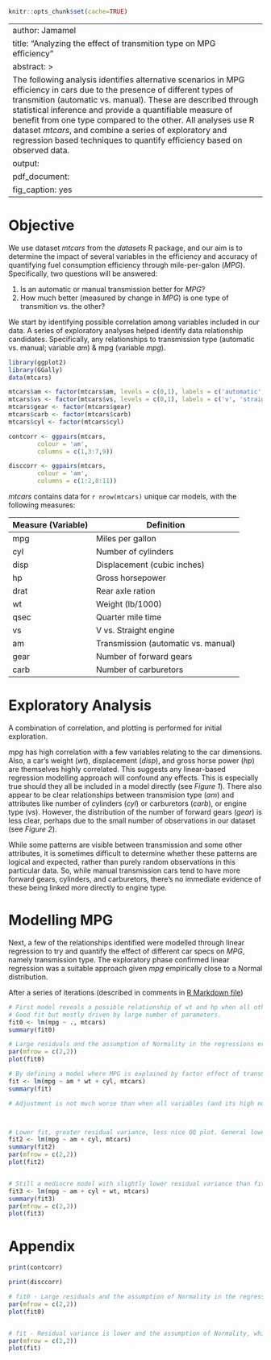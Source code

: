 ```r
knitr::opts_chunk$set(cache=TRUE)
```

---
author: Jamamel
title: "Analyzing the effect of transmition type on MPG efficiency"
abstract: >
  The following analysis identifies alternative scenarios in MPG efficiency in cars due to the presence of different types of transmition (automatic vs. manual). These are described through statistical inference and provide a quantifiable measure of benefit from one type compared to the other. All analyses use R dataset *mtcars*, and combine a series of exploratory and regression based techniques to quantify efficiency based on observed data.
output: 
  pdf_document: 
    fig_caption: yes
---

# Objective

We use dataset *mtcars* from the *datasets* R package, and our aim is to determine the impact of several variables in the efficiency and accuracy of quantifying fuel consumption efficiency through mile-per-galon (*MPG*). Specifically, two questions will be answered:

1. Is an automatic or manual transmission better for *MPG*?
2. How much better (measured by change in *MPG*) is one type of transmition vs. the other? 

We start by identifying possible correlation among variables included in our data. A series of exploratory analyses helped identify data relationship candidates. Specifically, any relationships to transmission type (automatic vs. manual; variable *am*) & mpg (variable *mpg*). 

```r
library(ggplot2)
library(GGally)
data(mtcars)

mtcars$am <- factor(mtcars$am, levels = c(0,1), labels = c('automatic', 'manual'))
mtcars$vs <- factor(mtcars$vs, levels = c(0,1), labels = c('v', 'straight'))
mtcars$gear <- factor(mtcars$gear)
mtcars$carb <- factor(mtcars$carb)
mtcars$cyl <- factor(mtcars$cyl)

contcorr <- ggpairs(mtcars,
        colour = 'am',
        columns = c(1,3:7,9))

disccorr <- ggpairs(mtcars,
        colour = 'am',
        columns = c(1:2,8:11))
```

*mtcars* contains data for `r nrow(mtcars)` unique car models, with the following measures:

Measure (Variable) | Definition
- | -
mpg | Miles per gallon
cyl | Number of cylinders
disp | Displacement (cubic inches)
hp | Gross horsepower
drat | Rear axle ration
wt | Weight (lb/1000)
qsec | Quarter mile time
vs | V vs. Straight engine
am | Transmission (automatic vs. manual)
gear | Number of forward gears
carb | Number of carburetors

# Exploratory Analysis

A combination of correlation, and plotting is performed for initial exploration.

*mpg* has high correlation with a few variables relating to the car dimensions. Also, a car's weight (*wt*), displacement (*disp*), and gross horse power (*hp*) are themselves highly correlated. This suggests any linear-based regression modelling approach will confound any effects. This is especially true should they all be included in a model directly (see *Figure 1*). There also appear to be clear relationships between transmision type (*am*) and attributes like number of cylinders (*cyl*) or carburetors (*carb*), or engine type (*vs*). However, the distribution of the number of forward gears (*gear*) is less clear, perhaps due to the small number of observations in our dataset (see *Figure 2*).

While some patterns are visible between transmission and some other attributes, it is sometimes difficult to determine whether these patterns are logical and expected, rather than purely random observations in this particular data. So, while manual transmission cars tend to have more forward gears, cylinders, and carburetors, there's no immediate evidence of these being linked more directly to engine type.

# Modelling MPG

Next, a few of the relationships identified were modelled through linear regression to try and quantify the effect of different car specs on *MPG*, namely transmission type. The exploratory phase confirmed linear regression was a suitable approach given *mpg* empirically close to a Normal distribution.

After a series of iterations (described in comments in [R Markdown file](https://github.com/Jamamel/MotorTrendMPG/blob/master/R/MotorTrendMPG.R))

```r
# First model reveals a possible relationship of wt and hp when all other effects present. 
# Good fit but mostly driven by large number of parameters. 
fit0 <- lm(mpg ~ ., mtcars)
summary(fit0)

# Large residuals and the assumption of Normality in the regressions error terms appears not to be accurate.
par(mfrow = c(2,2))
plot(fit0)

# By defining a model where MPG is explained by factor effect of transmition type and weight along with their interaction. Number of cylinders is also introduced as factor.
fit <- lm(mpg ~ am * wt + cyl, mtcars)
summary(fit)

# Adjustment is not much worse than when all variables (and its high number of parameters) were used. In addition, all coefficients have low enough standard errors to be acceptable for the author (especially given the low sample size given the complex relationships present and the limitation of tools allowed in this exercise). 



# Lower fit, greater residual variance, less nice QQ plot. General lower accuracy observed.
fit2 <- lm(mpg ~ am + cyl, mtcars)
summary(fit2)
par(mfrow = c(2,2))
plot(fit2)


# Still a mediocre model with slightly lower residual variance than fit2. The rogue group of cars is larger, meaning we don't describe enough patterns with as much consistency.
fit3 <- lm(mpg ~ am + cyl + wt, mtcars)
summary(fit3)
par(mfrow = c(2,2))
plot(fit3)

```


\newpage

# Appendix

```r
print(contcorr)
```

```r
print(disccorr)
```

```r
# fit0 - Large residuals and the assumption of Normality in the regressions error terms appears not to be accurate.
par(mfrow = c(2,2))
plot(fit0)


# fit - Residual variance is lower and the assumption of Normality, while not perfect, is better founded. Four cars have a similar patterns that aren't easily isolated with simple linear regression.  However, fit and parsimony of the model were deemed acceptable.
par(mfrow = c(2,2))
plot(fit)
```
